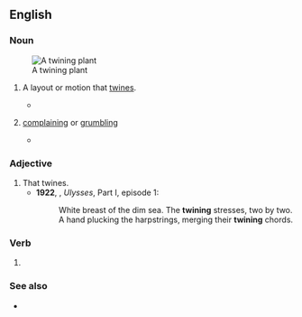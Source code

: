 {{also|Twining}}
==English==

===Noun===
{{en-noun|~}}

[[File:PSM V67 D188 Twining plant wild morning glory.png|thumb|right|A twining plant]]

# {{lb|en|countable}} A layout or motion that [[twine]]s.
#* {{quote-book|en|year=1907|author=Ludwig Jost, Robert John Harvey Gibson|title=Lectures on plant physiology|passage=In addition to autonomous movements in one plane we have also autonomous movements in space, such as torsions and '''twinings'''.}}
# {{lb|en|British|uncountable|regional|Cumbria}} [[complaining]] or [[grumbling]]
#* {{quote-journal|en|date=November 23, 2009|author=agency.|title=Cockermouth starts journey back from flood devastation|work=The Guardian|url= |page= |passage=''Canon Bryan Rowe, quoted in the article''. It's going to take months to put right. But you won't hear any '''twining''' [Cumbrian dialect for moaning]. Nobody is going: 'Woe is us'. Everybody is just trying to help somebody else.}}

===Adjective===
{{en-adj|-}}

# That twines.
#* '''1922''', {{w|James Joyce}}, ''Ulysses'', Part I, episode 1:
#*: White breast of the dim sea. The '''twining''' stresses, two by two. A hand plucking the harpstrings, merging their '''twining''' chords.

===Verb===
{{head|en|verb form}}

# {{present participle of|en|twine|nocat=1}}

===See also===
* {{l|en|twinning}}